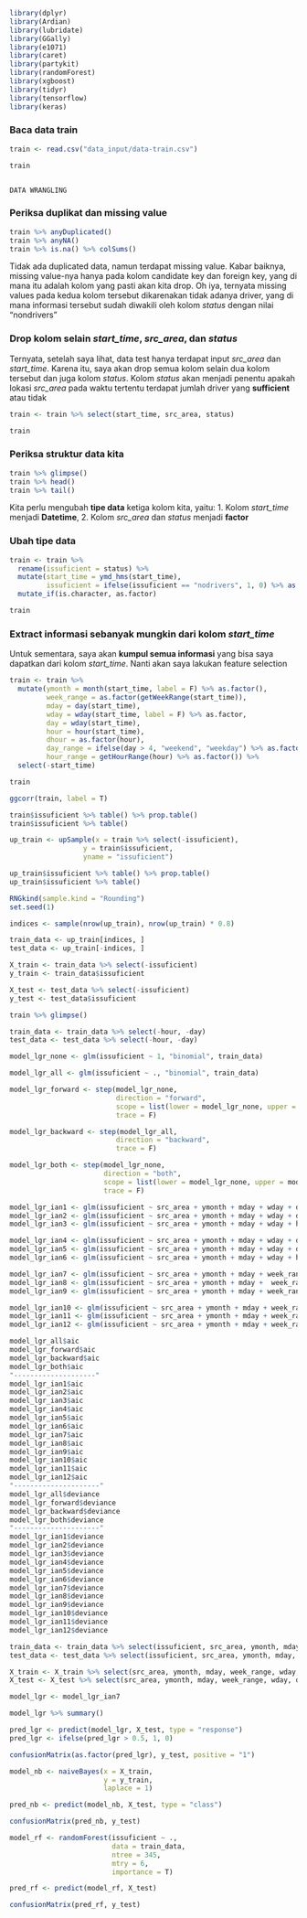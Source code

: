 ```r
library(dplyr)
library(Ardian)
library(lubridate)
library(GGally)
library(e1071)
library(caret)
library(partykit)
library(randomForest)
library(xgboost)
library(tidyr)
library(tensorflow)
library(keras)
```

### **Baca data** train
```r
train <- read.csv("data_input/data-train.csv")

train
```
                                                                       
                                                                        
                                                                        DATA WRANGLING
  
### Periksa **duplikat** dan **missing value**                                                                     
```r
train %>% anyDuplicated()
train %>% anyNA()
train %>% is.na() %>% colSums()
```
  Tidak ada duplicated data, namun terdapat missing value. Kabar baiknya, missing value-nya hanya pada kolom candidate key dan foreign key, yang di mana itu adalah kolom yang pasti akan kita drop.
  Oh iya, ternyata missing values pada kedua kolom tersebut dikarenakan tidak adanya driver, yang di mana informasi tersebut sudah diwakili oleh kolom *status* dengan nilai "nondrivers"

### **Drop kolom** selain *start_time*, *src_area*, dan *status*
  Ternyata, setelah saya lihat, data test hanya terdapat input *src_area* dan *start_time*. Karena itu, saya akan drop semua kolom selain dua kolom tersebut dan juga kolom *status*. Kolom *status* akan menjadi penentu apakah lokasi *src_area* pada waktu tertentu terdapat jumlah driver yang **sufficient** atau tidak
```r
train <- train %>% select(start_time, src_area, status)

train
```

### Periksa **struktur data** kita
```r
train %>% glimpse()
train %>% head()
train %>% tail()
```
  Kita perlu mengubah **tipe data** ketiga kolom kita, yaitu:
    1. Kolom *start_time* menjadi **Datetime**, 
    2. Kolom *src_area* dan *status* menjadi **factor**

### Ubah tipe data 
```r
train <- train %>% 
  rename(issuficient = status) %>% 
  mutate(start_time = ymd_hms(start_time),
         issuficient = ifelse(issuficient == "nodrivers", 1, 0) %>% as.factor()) %>% 
  mutate_if(is.character, as.factor)

train
```

### **Extract informasi** sebanyak mungkin dari kolom *start_time*
Untuk sementara, saya akan **kumpul semua informasi** yang bisa saya dapatkan dari kolom *start_time*. Nanti akan saya lakukan feature selection
```r
train <- train %>% 
  mutate(ymonth = month(start_time, label = F) %>% as.factor(),
         week_range = as.factor(getWeekRange(start_time)),
         mday = day(start_time),
         wday = wday(start_time, label = F) %>% as.factor,
         day = wday(start_time),
         hour = hour(start_time),
         dhour = as.factor(hour),
         day_range = ifelse(day > 4, "weekend", "weekday") %>% as.factor(),
         hour_range = getHourRange(hour) %>% as.factor()) %>% 
  select(-start_time)

train
```


```r
ggcorr(train, label = T)
```


```r
train$issuficient %>% table() %>% prop.table()
train$issuficient %>% table()
```


```r
up_train <- upSample(x = train %>% select(-issuficient),
                  y = train$issuficient,
                  yname = "issuficient")
```


```r
up_train$issuficient %>% table() %>% prop.table()
up_train$issuficient %>% table()
```


```r
RNGkind(sample.kind = "Rounding")
set.seed(1)

indices <- sample(nrow(up_train), nrow(up_train) * 0.8)

train_data <- up_train[indices, ]
test_data <- up_train[-indices, ]

X_train <- train_data %>% select(-issuficient)
y_train <- train_data$issuficient

X_test <- test_data %>% select(-issuficient)
y_test <- test_data$issuficient
```


```r
train %>% glimpse()
```


```r
train_data <- train_data %>% select(-hour, -day)
test_data <- test_data %>% select(-hour, -day)
```


```r
model_lgr_none <- glm(issuficient ~ 1, "binomial", train_data)

model_lgr_all <- glm(issuficient ~ ., "binomial", train_data)

model_lgr_forward <- step(model_lgr_none,
                          direction = "forward",
                          scope = list(lower = model_lgr_none, upper = model_lgr_all),
                          trace = F)

model_lgr_backward <- step(model_lgr_all,
                          direction = "backward",
                          trace = F)

model_lgr_both <- step(model_lgr_none,
                       direction = "both",
                       scope = list(lower = model_lgr_none, upper = model_lgr_all),
                       trace = F)

model_lgr_ian1 <- glm(issuficient ~ src_area + ymonth + mday + wday + dhour, "binomial", train_data)
model_lgr_ian2 <- glm(issuficient ~ src_area + ymonth + mday + wday + dhour + hour_range, "binomial", train_data)
model_lgr_ian3 <- glm(issuficient ~ src_area + ymonth + mday + wday + hour_range, "binomial", train_data)

model_lgr_ian4 <- glm(issuficient ~ src_area + ymonth + mday + wday + dhour + day_range, "binomial", train_data)
model_lgr_ian5 <- glm(issuficient ~ src_area + ymonth + mday + wday + dhour + hour_range + day_range, "binomial", train_data)
model_lgr_ian6 <- glm(issuficient ~ src_area + ymonth + mday + wday + hour_range + day_range, "binomial", train_data)

model_lgr_ian7 <- glm(issuficient ~ src_area + ymonth + mday + week_range + wday + dhour, family = "binomial", train_data)
model_lgr_ian8 <- glm(issuficient ~ src_area + ymonth + mday +  week_range + wday + dhour + hour_range, "binomial", train_data)
model_lgr_ian9 <- glm(issuficient ~ src_area + ymonth + mday + week_range + wday + hour_range, "binomial", train_data)

model_lgr_ian10 <- glm(issuficient ~ src_area + ymonth + mday + week_range + wday + dhour + day_range, "binomial", train_data)
model_lgr_ian11 <- glm(issuficient ~ src_area + ymonth + mday + week_range + wday + dhour + hour_range + day_range, "binomial", train_data)
model_lgr_ian12 <- glm(issuficient ~ src_area + ymonth + mday + week_range + wday + hour_range + day_range, "binomial", train_data)
```


```r
model_lgr_all$aic
model_lgr_forward$aic
model_lgr_backward$aic
model_lgr_both$aic
"--------------------"
model_lgr_ian1$aic
model_lgr_ian2$aic
model_lgr_ian3$aic
model_lgr_ian4$aic
model_lgr_ian5$aic
model_lgr_ian6$aic
model_lgr_ian7$aic
model_lgr_ian8$aic
model_lgr_ian9$aic
model_lgr_ian10$aic
model_lgr_ian11$aic
model_lgr_ian12$aic
"---------------------"
model_lgr_all$deviance
model_lgr_forward$deviance
model_lgr_backward$deviance
model_lgr_both$deviance
"---------------------"
model_lgr_ian1$deviance
model_lgr_ian2$deviance
model_lgr_ian3$deviance
model_lgr_ian4$deviance
model_lgr_ian5$deviance
model_lgr_ian6$deviance
model_lgr_ian7$deviance
model_lgr_ian8$deviance
model_lgr_ian9$deviance
model_lgr_ian10$deviance
model_lgr_ian11$deviance
model_lgr_ian12$deviance
```


```r
train_data <- train_data %>% select(issuficient, src_area, ymonth, mday, week_range, wday, dhour)
test_data <- test_data %>% select(issuficient, src_area, ymonth, mday, week_range, wday, dhour)

X_train <- X_train %>% select(src_area, ymonth, mday, week_range, wday, dhour)
X_test <- X_test %>% select(src_area, ymonth, mday, week_range, wday, dhour)

model_lgr <- model_lgr_ian7

model_lgr %>% summary()
```


```r
pred_lgr <- predict(model_lgr, X_test, type = "response")
pred_lgr <- ifelse(pred_lgr > 0.5, 1, 0)

confusionMatrix(as.factor(pred_lgr), y_test, positive = "1")
```


```r
model_nb <- naiveBayes(x = X_train,
                       y = y_train,
                       laplace = 1)
```


```r
pred_nb <- predict(model_nb, X_test, type = "class")

confusionMatrix(pred_nb, y_test)
```


```r
model_rf <- randomForest(issuficient ~ .,
                         data = train_data,
                         ntree = 345,
                         mtry = 6,
                         importance = T)
```

```r
pred_rf <- predict(model_rf, X_test)

confusionMatrix(pred_rf, y_test)
```

```r

```


